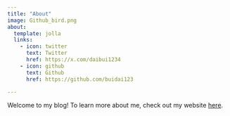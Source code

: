 ```yaml
---
title: "About"
image: Github_bird.png
about:
  template: jolla
  links:
    - icon: twitter
      text: Twitter
      href: https://x.com/daibui1234
    - icon: github
      text: Github
      href: https://github.com/buidai123

---
```


Welcome to my blog! To learn more about me, check out my website [here](https://buidai123.github.io).
